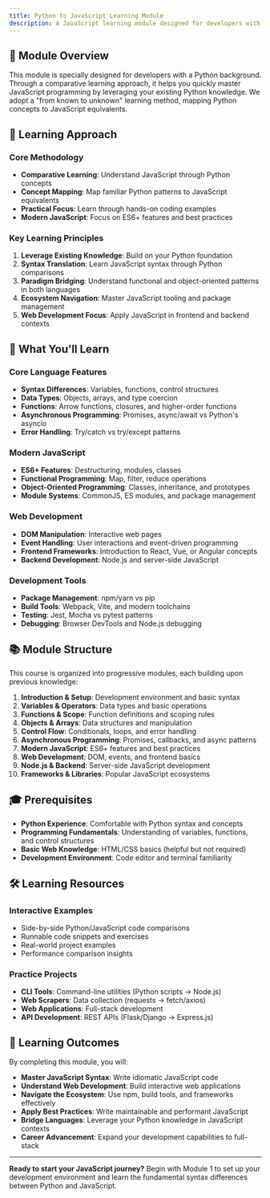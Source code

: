 ```yaml
---
title: Python to JavaScript Learning Module
description: A JavaScript learning module designed for developers with a Python background, enabling rapid mastery of JavaScript programming through comparative learning.
---
```



## 📖 Module Overview

This module is specially designed for developers with a Python background. Through a comparative learning approach, it helps you quickly master JavaScript programming by leveraging your existing Python knowledge. We adopt a "from known to unknown" learning method, mapping Python concepts to JavaScript equivalents.

## 🎯 Learning Approach

### Core Methodology
- **Comparative Learning**: Understand JavaScript through Python concepts
- **Concept Mapping**: Map familiar Python patterns to JavaScript equivalents
- **Practical Focus**: Learn through hands-on coding examples
- **Modern JavaScript**: Focus on ES6+ features and best practices

### Key Learning Principles
1. **Leverage Existing Knowledge**: Build on your Python foundation
2. **Syntax Translation**: Learn JavaScript syntax through Python comparisons
3. **Paradigm Bridging**: Understand functional and object-oriented patterns in both languages
4. **Ecosystem Navigation**: Master JavaScript tooling and package management
5. **Web Development Focus**: Apply JavaScript in frontend and backend contexts

## 🚀 What You'll Learn

### Core Language Features
- **Syntax Differences**: Variables, functions, control structures
- **Data Types**: Objects, arrays, and type coercion
- **Functions**: Arrow functions, closures, and higher-order functions
- **Asynchronous Programming**: Promises, async/await vs Python's asyncio
- **Error Handling**: Try/catch vs try/except patterns

### Modern JavaScript
- **ES6+ Features**: Destructuring, modules, classes
- **Functional Programming**: Map, filter, reduce operations
- **Object-Oriented Programming**: Classes, inheritance, and prototypes
- **Module Systems**: CommonJS, ES modules, and package management

### Web Development
- **DOM Manipulation**: Interactive web pages
- **Event Handling**: User interactions and event-driven programming
- **Frontend Frameworks**: Introduction to React, Vue, or Angular concepts
- **Backend Development**: Node.js and server-side JavaScript

### Development Tools
- **Package Management**: npm/yarn vs pip
- **Build Tools**: Webpack, Vite, and modern toolchains
- **Testing**: Jest, Mocha vs pytest patterns
- **Debugging**: Browser DevTools and Node.js debugging

## 📚 Module Structure

This course is organized into progressive modules, each building upon previous knowledge:

1. **Introduction & Setup**: Development environment and basic syntax
2. **Variables & Operators**: Data types and basic operations
3. **Functions & Scope**: Function definitions and scoping rules
4. **Objects & Arrays**: Data structures and manipulation
5. **Control Flow**: Conditionals, loops, and error handling
6. **Asynchronous Programming**: Promises, callbacks, and async patterns
7. **Modern JavaScript**: ES6+ features and best practices
8. **Web Development**: DOM, events, and frontend basics
9. **Node.js & Backend**: Server-side JavaScript development
10. **Frameworks & Libraries**: Popular JavaScript ecosystems

## 🎓 Prerequisites

- **Python Experience**: Comfortable with Python syntax and concepts
- **Programming Fundamentals**: Understanding of variables, functions, and control structures
- **Basic Web Knowledge**: HTML/CSS basics (helpful but not required)
- **Development Environment**: Code editor and terminal familiarity

## 🛠️ Learning Resources

### Interactive Examples
- Side-by-side Python/JavaScript code comparisons
- Runnable code snippets and exercises
- Real-world project examples
- Performance comparison insights

### Practice Projects
- **CLI Tools**: Command-line utilities (Python scripts → Node.js)
- **Web Scrapers**: Data collection (requests → fetch/axios)
- **Web Applications**: Full-stack development
- **API Development**: REST APIs (Flask/Django → Express.js)

## 🌟 Learning Outcomes

By completing this module, you will:

- **Master JavaScript Syntax**: Write idiomatic JavaScript code
- **Understand Web Development**: Build interactive web applications
- **Navigate the Ecosystem**: Use npm, build tools, and frameworks effectively
- **Apply Best Practices**: Write maintainable and performant JavaScript
- **Bridge Languages**: Leverage your Python knowledge in JavaScript contexts
- **Career Advancement**: Expand your development capabilities to full-stack

---

**Ready to start your JavaScript journey?** Begin with Module 1 to set up your development environment and learn the fundamental syntax differences between Python and JavaScript.